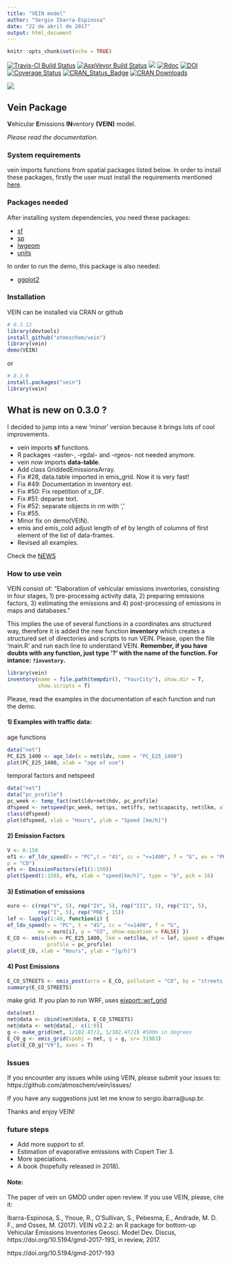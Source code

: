 ```yaml
---
title: "VEIN model"
author: "Sergio Ibarra-Espinosa"
date: "22 de abril de 2017"
output: html_document
---
```


```r
knitr::opts_chunk$set(echo = TRUE)
```

[![Travis-CI Build Status](https://travis-ci.org/atmoschem/vein.svg?branch=master)](https://travis-ci.org/atmoschem/vein)
[![AppVeyor Build Status](https://ci.appveyor.com/api/projects/status/github/ibarraespinosa/vein?branch=master&svg=true)](https://ci.appveyor.com/project/ibarraespinosa/vein)
[![](http://cranlogs.r-pkg.org/badges/vein)](http://cran.rstudio.com/web/packages/vein/index.html)
[![Rdoc](http://www.rdocumentation.org/badges/version/vein)](http://www.rdocumentation.org/packages/vein)
[![DOI](https://zenodo.org/badge/88201850.svg)](https://zenodo.org/badge/latestdoi/88201850)
[![Coverage Status](https://img.shields.io/codecov/c/github/atmoschem/vein/master.svg)](https://codecov.io/github/atmoschem/vein?branch=master)
[![CRAN_Status_Badge](http://www.r-pkg.org/badges/version/vein)](http://cran.r-project.org/web/packages/vein) 
[![CRAN Downloads](http://cranlogs.r-pkg.org/badges/grand-total/vein?color=orange)](http://cran.r-project.org/package=vein)



![](https://raw.githubusercontent.com/atmoschem/vein/master/logovein_small.png)



## Vein Package

**V**ehicular **E**missions **IN**ventory **(VEIN)** model.

_Please read the documentation_.

### System requirements

vein imports functions from spatial packages listed below. In order to
install these packages, firstly the user must install the requirements
mentioned [here](https://www.github.com/r-spatial/sf).

### Packages needed

After installing system dependencies, you need these packages:

- [sf](https://github.com/r-spatial/sf)
- [sp](https://github.com/edzer/sp/) 
- [lwgeom](https://github.com/r-spatial/lwgeom/) 
- [units](https://github.com/edzer/units/) 

In order to run the demo, this package is also needed:

- [ggplot2](https://github.com/tidyverse/ggplot2)


### Installation

VEIN can be installed via CRAN or github

```r
# 0.3.12
library(devtools) 
install_github("atmoschem/vein")
library(vein)
demo(VEIN)
```

or

```r
# 0.3.9
install.packages("vein")
library(vein)
```

## What is new on 0.3.0 ?

I decided to jump into a new 'minor' version because it brings lots of cool
improvements.

- vein imports **sf** functions.
- R packages -raster-, -rgdal- and -rgeos- not needed anymore.
- vein now imports **data-table**.
- Add class GriddedEmissionsArray.
- Fix #28, data.table imported in emis_grid. Now it is very fast!
- Fix #49: Documentation in inventory est.
- Fix #50: Fix repetition of x_DF.
- Fix #51: deparse text.
- Fix #52: separate objects in rm with ','
- Fix #55.
- Minor fix on demo(VEIN).
- emis and emis_cold adjust length of ef by length of columns of first
element of the list of data-frames.
- Revised all examples.

Check the [NEWS](https://github.com/atmoschem/vein/blob/master/NEWS.md)


### How to use vein

VEIN consist of: "Elaboration of vehicular emissions inventories,
    consisting in four stages,
1) pre-processing activity data,
2) preparing emissions factors,
3) estimating the emissions and
4) post-processing of emissions in maps and databases."


This implies the use of several functions in a coordinates ans structured way,
therefore it is added the new function **inventory** which creates a structured
set of directories and scripts to run VEIN. Please, open the file 'main.R' and
run each line to understand VEIN. **Remember, if you have doubts with any function,
just type '?' with the name of the function. For intance: `?inventory`.**

```r
library(vein)
inventory(name = file.path(tempdir(), "YourCity"), show.dir = T,
          show.scripts = T)
```

Please, read the examples in the documentation of each function and run the demo. 

#### 1) Examples with traffic data:

age functions 

```r
data("net")
PC_E25_1400 <- age_ldv(x = net$ldv, name = "PC_E25_1400")
plot(PC_E25_1400, xlab = "age of use")
```

temporal factors and netspeed
```r
data("net")
data("pc_profile")
pc_week <- temp_fact(net$ldv+net$hdv, pc_profile)
dfspeed <- netspeed(pc_week, net$ps, net$ffs, net$capacity, net$lkm, alpha = 1.5)
class(dfspeed)
plot(dfspeed, xlab = "Hours", ylab = "Speed [km/h]") 
```

#### 2) Emission Factors

```r
V <- 0:150
ef1 <- ef_ldv_speed(v = "PC",t = "4S", cc = "<=1400", f = "G", eu = "PRE",
p = "CO")
efs <- EmissionFactors(ef1(1:150))
plot(Speed(1:150), efs, xlab = "speed[km/h]", type = "b", pch = 16)
```

#### 3) Estimation of emissions

```r
euro <- c(rep("V", 5), rep("IV", 5), rep("III", 5), rep("II", 5),
          rep("I", 5), rep("PRE", 15))
lef <- lapply(1:40, function(i) {
ef_ldv_speed(v = "PC", t = "4S", cc = "<=1400", f = "G",
          eu = euro[i], p = "CO", show.equation = FALSE) })
E_CO <- emis(veh = PC_E25_1400, lkm = net$lkm, ef = lef, speed = dfspeed,
             profile = pc_profile)
plot(E_CO, xlab = "Hours", ylab = "[g/h]")
```

#### 4) Post Emissions

```r
E_CO_STREETS <- emis_post(arra = E_CO, pollutant = "CO", by = "streets_wide")
summary(E_CO_STREETS)
```

make grid. If you plan to run WRF, uses [eixport::wrf_grid](https://github.com/atmoschem/eixport)

```r
data(net)
net@data <- cbind(net@data, E_CO_STREETS)
net@data <- net@data[,- c(1:9)]
g <- make_grid(net, 1/102.47/2, 1/102.47/2) #500m in degrees
E_CO_g <- emis_grid(spobj = net, g = g, sr= 31983)
plot(E_CO_g["V9"], axes = T)
```


###  Issues

If you encounter any issues while using VEIN, please submit your issues to: https://github.com/atmoschem/vein/issues/

If you have any suggestions just let me know to sergio.ibarra@usp.br.

Thanks and enjoy VEIN!

### **future steps**

- Add more support to sf.
- Estimation of evaporative emissions with Copert Tier 3.
- More speciations.
- A book (hopefully released in 2018).

#### Note:
The paper of vein on GMDD under open review. If you use VEIN, please, cite it:

Ibarra-Espinosa, S., Ynoue, R., O'Sullivan, S., Pebesma, E.,
  Andrade, M. D. F., and Osses, M. (2017). VEIN v0.2.2: an R
  package for bottom-up Vehicular Emissions Inventories Geosci.
  Model Dev. Discus, https://doi.org/10.5194/gmd-2017-193, in
  review, 2017.

https://doi.org/10.5194/gmd-2017-193
